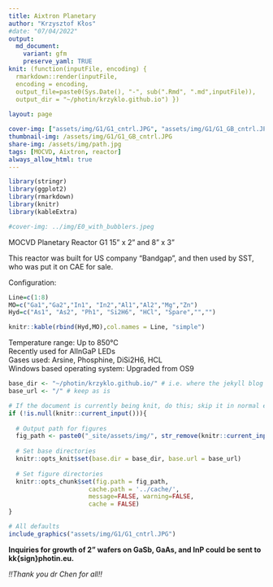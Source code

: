 ```yaml
---
title: Aixtron Planetary 
author: "Krzysztof Kłos"
#date: "07/04/2022"
output:
  md_document:
    variant: gfm
    preserve_yaml: TRUE
knit: (function(inputFile, encoding) {
  rmarkdown::render(inputFile, 
  encoding = encoding, 
  output_file=paste0(Sys.Date(), "-", sub(".Rmd", ".md",inputFile)), 
  output_dir = "~/photin/krzyklo.github.io") })
  
layout: page

cover-img: ["assets/img/G1/G1_cntrl.JPG", "assets/img/G1/G1_GB_cntrl.JPG","assets/img/G1/G1_side.JPG"]
thumbnail-img: /assets/img/G1/G1_GB_cntrl.JPG
share-img: /assets/img/path.jpg
tags: [MOCVD, Aixtron, reactor]
always_allow_html: true
---
```


```r
library(stringr)
library(ggplot2)
library(rmarkdown)
library(knitr)
library(kableExtra)

#cover-img: ../img/E0_with_bubblers.jpeg

```


MOCVD Planetary Reactor G1
15" x 2" and 8" x 3"  

This reactor was built for US company "Bandgap", and then used by SST, who was put it on CAE for sale.  


Configuration:  
```r
Line=c(1:8)
MO=c("Ga1","Ga2","In1", "In2","Al1","Al2","Mg","Zn")
Hyd=c("As1", "As2", "Ph1", "Si2H6", "HCl", "Spare","","")

knitr::kable(rbind(Hyd,MO),col.names = Line, "simple")
```

Temperature range: Up to 850°C  
Recently used for AlInGaP LEDs  
Gases used: Arsine, Phosphine, DiSi2H6, HCL  
Windows based operating system: Upgraded from OS9  

```r
base_dir <- "~/photin/krzyklo.github.io/" # i.e. where the jekyll blog is on the hard drive.
base_url <- "/" # keep as is

# If the document is currently being knit, do this; skip it in normal execution
if (!is.null(knitr::current_input())){
  
  # Output path for figures
  fig_path <- paste0("_site/assets/img/", str_remove(knitr::current_input(), ".Rmd"), "/")
  
  # Set base directories
  knitr::opts_knit$set(base.dir = base_dir, base.url = base_url)
  
  # Set figure directories
  knitr::opts_chunk$set(fig.path = fig_path,
                      cache.path = '../cache/',
                      message=FALSE, warning=FALSE,
                      cache = FALSE)
}

```


```r
# All defaults
include_graphics("assets/img/G1/G1_cntrl.JPG")
```


**Inquiries for growth of 2” wafers on GaSb, GaAs, and InP could be sent to kk{sign}photin.eu.**

*!!Thank you dr Chen for all!!*

